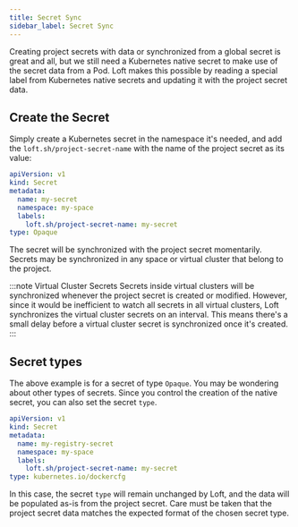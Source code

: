 ```yaml
---
title: Secret Sync
sidebar_label: Secret Sync
---
```


Creating project secrets with data or synchronized from a global secret is great and all, but we still need a Kubernetes native secret to make use of the secret data from a Pod. Loft makes this possible by reading a special label from Kubernetes native secrets and updating it with the project secret data.

## Create the Secret
Simply create a Kubernetes secret in the namespace it's needed, and add the `loft.sh/project-secret-name` with the name of the project secret as its value:

```yaml
apiVersion: v1
kind: Secret
metadata:
  name: my-secret
  namespace: my-space
  labels:
    loft.sh/project-secret-name: my-secret
type: Opaque
```

The secret will be synchronized with the project secret momentarily. Secrets may be synchronized in any space or virtual cluster that belong to the project.

:::note Virtual Cluster Secrets
Secrets inside virtual clusters will be synchronized whenever the project secret is created or modified. However, since it would be inefficient to watch all secrets in all virtual clusters, Loft synchronizes the virtual cluster secrets on an interval. This means there's a small delay before a virtual cluster secret is synchronized once it's created.
:::

## Secret types

The above example is for a secret of type `Opaque`. You may be wondering about other types of secrets. Since you control the creation of the native secret, you can also set the secret `type`.
```yaml
apiVersion: v1
kind: Secret
metadata:
  name: my-registry-secret
  namespace: my-space
  labels:
    loft.sh/project-secret-name: my-secret
type: kubernetes.io/dockercfg
```

In this case, the secret `type` will remain unchanged by Loft, and the data will be populated as-is from the project secret. Care must be taken that the project secret data matches the expected format of the chosen secret type.